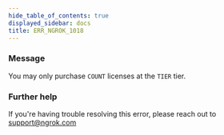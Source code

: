 ```yaml
---
hide_table_of_contents: true
displayed_sidebar: docs
title: ERR_NGROK_1018
---
```


### Message

You may only purchase `COUNT` licenses at the `TIER` tier.

<ErrorDetails />

### Further help

If you're having trouble resolving this error, please reach out to [support@ngrok.com](mailto:support@ngrok.com?subject=Help%20with%20ERR_NGROK_1018)
